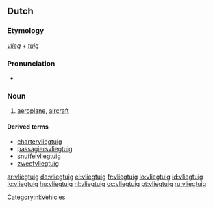 ==Dutch==
{{wikipedia|lang=nl}}

===Etymology===
''[[vlieg]]'' + ''[[tuig]]''

===Pronunciation===
* {{audio|Nl-vliegtuig.ogg|audio}}

===Noun===
{{nl-noun|g=n}}

# [[aeroplane]], [[aircraft]]

====Derived terms====
* [[chartervliegtuig]]
* [[passagiersvliegtuig]]
* [[snuffelvliegtuig]]
* [[zweefvliegtuig]]

[[Category:nl:Vehicles]]

[[ar:vliegtuig]]
[[de:vliegtuig]]
[[el:vliegtuig]]
[[fr:vliegtuig]]
[[io:vliegtuig]]
[[id:vliegtuig]]
[[lo:vliegtuig]]
[[hu:vliegtuig]]
[[nl:vliegtuig]]
[[oc:vliegtuig]]
[[pt:vliegtuig]]
[[ru:vliegtuig]]